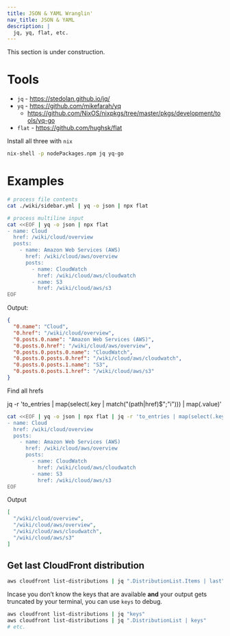 ```yaml
---
title: JSON & YAML Wranglin'
nav_title: JSON & YAML
description: |
  jq, yq, flat, etc.
---
```


<Note type="warning" fill>
  This section is under construction.
</Note>

# Tools

- `jq` - https://stedolan.github.io/jq/
- `yq` - https://github.com/mikefarah/yq
  - https://github.com/NixOS/nixpkgs/tree/master/pkgs/development/tools/yq-go
- `flat` - https://github.com/hughsk/flat

Install all three with `nix`

```bash
nix-shell -p nodePackages.npm jq yq-go
```

# Examples

```bash
# process file contents
cat ./wiki/sidebar.yml | yq -o json | npx flat
```

```bash
# process multiline input
cat <<EOF | yq -o json | npx flat
- name: Cloud
  href: /wiki/cloud/overview
  posts:
    - name: Amazon Web Services (AWS)
      href: /wiki/cloud/aws/overview
      posts:
        - name: CloudWatch
          href: /wiki/cloud/aws/cloudwatch
        - name: S3
          href: /wiki/cloud/aws/s3
EOF
```

Output:

```json
{
  "0.name": "Cloud",
  "0.href": "/wiki/cloud/overview",
  "0.posts.0.name": "Amazon Web Services (AWS)",
  "0.posts.0.href": "/wiki/cloud/aws/overview",
  "0.posts.0.posts.0.name": "CloudWatch",
  "0.posts.0.posts.0.href": "/wiki/cloud/aws/cloudwatch",
  "0.posts.0.posts.1.name": "S3",
  "0.posts.0.posts.1.href": "/wiki/cloud/aws/s3"
}
```

Find all hrefs

jq -r 'to_entries | map(select(.key | match("(path|href)$";"i"))) | map(.value)'

```bash
cat <<EOF | yq -o json | npx flat | jq -r 'to_entries | map(select(.key | match("(href)$";"i"))) | map(.value)'
- name: Cloud
  href: /wiki/cloud/overview
  posts:
    - name: Amazon Web Services (AWS)
      href: /wiki/cloud/aws/overview
      posts:
        - name: CloudWatch
          href: /wiki/cloud/aws/cloudwatch
        - name: S3
          href: /wiki/cloud/aws/s3
EOF
```

Output

```json
[
  "/wiki/cloud/overview",
  "/wiki/cloud/aws/overview",
  "/wiki/cloud/aws/cloudwatch",
  "/wiki/cloud/aws/s3"
]
```

## Get last CloudFront distribution

```bash
aws cloudfront list-distributions | jq ".DistributionList.Items | last"
```

Incase you don’t know the keys that are available **and** your output gets
truncated by your terminal, you can use `keys` to debug.

```bash
aws cloudfront list-distributions | jq "keys"
aws cloudfront list-distributions | jq ".DistributionList | keys"
# etc.
```
